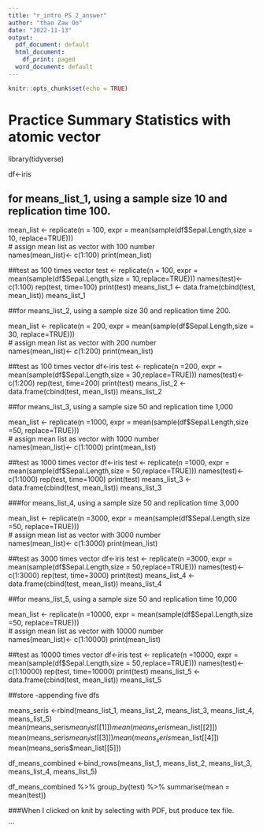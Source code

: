 ```yaml
---
title: "r_intro PS 2_answer"
author: "than Zaw Oo"
date: "2022-11-13"
output:
  pdf_document: default
  html_document:
    df_print: paged
  word_document: default
---
```


```r
knitr::opts_chunk$set(echo = TRUE)

```



# Practice Summary Statistics with atomic vector 

library(tidyverse)

df<-iris

## for means_list_1, using a sample size 10 and replication time 100.
mean_list <- replicate(n = 100, expr = mean(sample(df$Sepal.Length,size = 10, replace=TRUE)))                    
# assign mean list as vector with 100 number                
names(mean_list)<- c(1:100)
print(mean_list)

##test as 100 times vector
test <- replicate(n = 100,     expr = mean(sample(df$Sepal.Length,size = 10,replace=TRUE)))
names(test)<- c(1:100)
rep(test, time=100)
print(test)
means_list_1 <- data.frame(cbind(test, mean_list))
means_list_1


##for means_list_2, using a sample size 30 and replication time 200.

mean_list <- replicate(n = 200, expr = mean(sample(df$Sepal.Length,size = 30, replace=TRUE)))                    
# assign mean list as vector with 200 number                
names(mean_list)<- c(1:200)
print(mean_list)



##test as 100 times vector
df<-iris
test <- replicate(n =200,     expr = mean(sample(df$Sepal.Length,size = 30,replace=TRUE)))
names(test)<- c(1:200)
rep(test, time=200)
print(test)
means_list_2 <- data.frame(cbind(test, mean_list))
means_list_2

##for means_list_3, using a sample size 50 and replication time 1,000

mean_list <- replicate(n =1000, expr = mean(sample(df$Sepal.Length,size =50, replace=TRUE)))                    
# assign mean list as vector with 1000 number                
names(mean_list)<- c(1:1000)
print(mean_list)

##test as 1000 times vector
df<-iris
test <- replicate(n =1000,     expr = mean(sample(df$Sepal.Length,size = 50,replace=TRUE)))
names(test)<- c(1:1000)
rep(test, time=1000)
print(test)
means_list_3 <- data.frame(cbind(test, mean_list))
means_list_3

###for means_list_4, using a sample size 50 and replication time 3,000


mean_list <- replicate(n =3000, expr = mean(sample(df$Sepal.Length,size =50, replace=TRUE)))                    
# assign mean list as vector with 3000 number                
names(mean_list)<- c(1:3000)
print(mean_list)

##test as 3000 times vector
df<-iris
test <- replicate(n =3000,     expr = mean(sample(df$Sepal.Length,size = 50,replace=TRUE)))
names(test)<- c(1:3000)
rep(test, time=3000)
print(test)
means_list_4 <- data.frame(cbind(test, mean_list))
means_list_4


##for means_list_5, using a sample size 50 and replication time 10,000

mean_list <- replicate(n =10000, expr = mean(sample(df$Sepal.Length,size =50, replace=TRUE)))                    
# assign mean list as vector with 10000 number                
names(mean_list)<- c(1:10000)
print(mean_list)

##test as 10000 times vector
df<-iris
test <- replicate(n =10000,     expr = mean(sample(df$Sepal.Length,size = 50,replace=TRUE)))
names(test)<- c(1:10000)
rep(test, time=10000)
print(test)
means_list_5 <- data.frame(cbind(test, mean_list))
means_list_5


##store  -appending five dfs

means_seris <-rbind(means_list_1, means_list_2, means_list_3, means_list_4, means_list_5)
mean(means_seris$mean_list[[1]])
mean(means_seris$mean_list[[2]])
mean(means_seris$mean_list[[3]])
mean(means_seris$mean_list[[4]])
mean(means_seris$mean_list[[5]])

df_means_combined <-bind_rows(means_list_1, means_list_2, means_list_3, means_list_4, means_list_5)



df_means_combined %>%
group_by(test) %>%
summarise(mean = mean(test))

###When I clicked on knit by selecting with PDF, but produce tex file.












```
